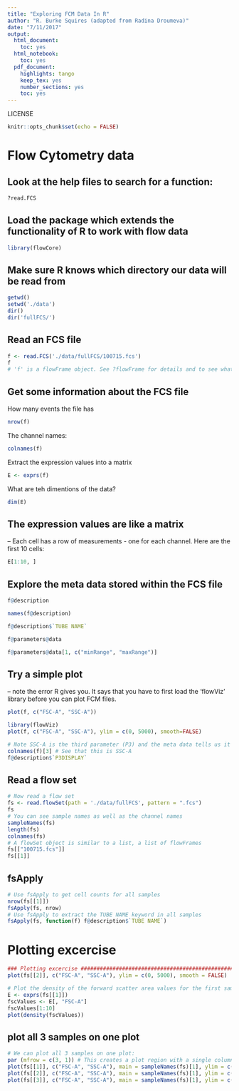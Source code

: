 ```yaml
---
title: "Exploring FCM Data In R"
author: "R. Burke Squires (adapted from Radina Droumeva)"
date: "7/11/2017"
output:
  html_document:
    toc: yes
  html_notebook:
    toc: yes
  pdf_document:
    highlights: tango
    keep_tex: yes
    number_sections: yes
    toc: yes
---
```


LICENSE


```r
knitr::opts_chunk$set(echo = FALSE)
```

# Flow Cytometry data

## Look at the help files to search for a function:

```r
?read.FCS
```


## Load the package which extends the functionality of R to work with flow data

```r
library(flowCore)
```

## Make sure R knows which directory our data will be read from

```r
getwd()
setwd('./data')
dir()
dir('fullFCS/')
```

## Read an FCS file

```r
f <- read.FCS('./data/fullFCS/100715.fcs')
f
# 'f' is a flowFrame object. See ?flowFrame for details and to see what you can do with it
```

## Get some information about the FCS file

How many events the file has

```r
nrow(f)
```

The channel names:

```r
colnames(f)
```

Extract the expression values into a matrix

```r
E <- exprs(f)
```

What are teh dimentions of the data?

```r
dim(E)
```

## The expression values are like a matrix

-- Each cell has a row of measurements - one for each channel. Here are the first 10 cells:

```R
E[1:10, ]
```

## Explore the meta data stored within the FCS file

```r
f@description
```

```r
names(f@description)
```

```r
f@description$`TUBE NAME`
```

```r
f@parameters@data
```

```r
f@parameters@data[1, c("minRange", "maxRange")]
```

## Try a simple plot

-- note the error R gives you. 
It says that you have to first load the 'flowViz' library before you can plot FCM files.

```r
plot(f, c("FSC-A", "SSC-A"))
```

```r
library(flowViz)
plot(f, c("FSC-A", "SSC-A"), ylim = c(0, 5000), smooth=FALSE)
```

```r
# Note SSC-A is the third parameter (P3) and the meta data tells us it is to be viewed on a LOG scale:
colnames(f)[3] # See that this is SSC-A
f@description$`P3DISPLAY`
```

## Read a flow set

```r
# Now read a flow set
fs <- read.flowSet(path = './data/fullFCS', pattern = ".fcs")
fs
# You can see sample names as well as the channel names
sampleNames(fs)
length(fs)
colnames(fs)
# A flowSet object is similar to a list, a list of flowFrames
fs[["100715.fcs"]]
fs[[1]]
```

## fsApply

```r
# Use fsApply to get cell counts for all samples
nrow(fs[[1]])
fsApply(fs, nrow)
# Use fsApply to extract the TUBE NAME keyword in all samples
fsApply(fs, function(f) f@description$`TUBE NAME`)
```

# Plotting excercise

```r
### Plotting excercise ###################################################
plot(fs[[2]], c("FSC-A", "SSC-A"), ylim = c(0, 5000), smooth = FALSE)
```

```r
# Plot the density of the forward scatter area values for the first sample:
E <- exprs(fs[[1]])
fscValues <- E[, "FSC-A"]
fscValues[1:10]
plot(density(fscValues))
```

## plot all 3 samples on one plot

```r
# We can plot all 3 samples on one plot:
par (mfrow = c(3, 1)) # This creates a plot region with a single column of 3 subplots
plot(fs[[1]], c("FSC-A", "SSC-A"), main = sampleNames(fs)[1], ylim = c(0, 5000), smooth=FALSE)
plot(fs[[2]], c("FSC-A", "SSC-A"), main = sampleNames(fs)[1], ylim = c(0, 5000), smooth=FALSE)
plot(fs[[3]], c("FSC-A", "SSC-A"), main = sampleNames(fs)[1], ylim = c(0, 5000), smooth=FALSE)
```